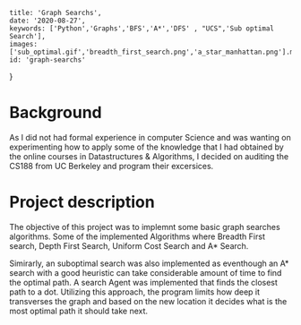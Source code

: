 
    title: 'Graph Searchs',
    date: '2020-08-27',
    keywords: ['Python','Graphs','BFS','A*','DFS' , "UCS",'Sub optimal Search'],
    images: ['sub_optimal.gif','breadth_first_search.png','a_star_manhattan.png'].map(item=>'/images/projects/cs188_intro_ai/'+item),
    id: 'graph-searchs'
}




# Background

As I did not had formal experience in computer Science and was wanting on experimenting how to apply some of the knowledge that I had obtained by the online courses in Datastructures & Algorithms, 
I decided on auditing the CS188 from UC Berkeley and program their excersices.

# Project description

The objective of this project was to implemnt some basic graph searches algorithms. Some of the implemented Algorithms where Breadth First search,
Depth First Search, Uniform Cost Search and A* Search.

Simirarly, an suboptimal search was also implemented as eventhough an A* search with a good heuristic  can take considerable amount of time to find the optimal path.
A search Agent was implemented that finds the closest path to a dot. Utilizing this approach, the program limits how deep it transverses the graph and
 based on the new location it decides what is the most optimal path it should take next.


